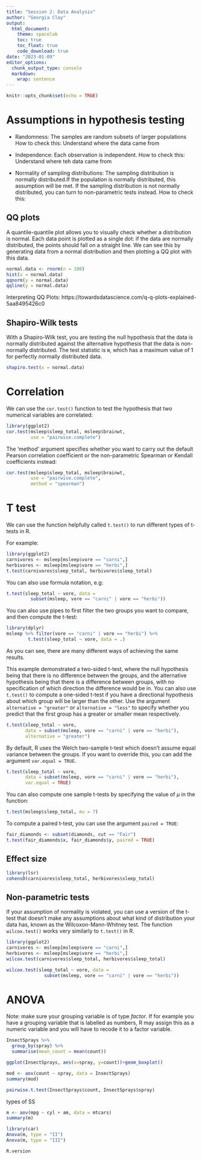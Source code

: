 ```yaml
---
title: "Session 2: Data Analysis"
author: "Georgia Clay"
output: 
  html_document:
    theme: spacelab
    toc: true
    toc_float: true
    code_download: true
date: "2023-01-09"
editor_options: 
  chunk_output_type: console
  markdown: 
    wrap: sentence
---
```


```r
knitr::opts_chunk$set(echo = TRUE)
```

# Assumptions in hypothesis testing

* Randomness:
The samples are random subsets of larger populations
How to check this: Understand where the data came from

* Independence:
Each observation is independent.
How to check this: Understand where teh data came from

* Normality of sampling distributions:
The sampling distribution is normally distributed.If the population is normally distributed, this assumption will be met. If the sampling distribution is not normally distributed, you can turn to non-parametric tests instead.
How to check this:

## QQ plots

A quantile-quantile plot allows you to visually check whether a distribution is normal. Each data point is plotted as a single dot: if the data are normally distributed, the points should fall on a straight line.
We can see this by generating data from a normal distribution and then plotting a QQ plot with this data.

```r
normal.data <- rnorm(n = 100)
hist(x = normal.data)
qqnorm(y = normal.data)
qqline(y = normal.data)
```

Interpreting QQ Plots:
https://towardsdatascience.com/q-q-plots-explained-5aa8495426c0

## Shapiro-Wilk tests

With a Shapiro-Wilk test, you are testing the null hypothesis that the data is normally distributed against the alternative hypothesis that the data is non-normally distributed. 
The test statistic is `W`, which has a maximum value of 1 for perfectly normally distributed data.

```r
shapiro.test(x = normal.data)
```

# Correlation

We can use the `cor.test()` function to test the hypothesis that two numerical variables are correlated:

```r
library(ggplot2)
cor.test(msleep$sleep_total, msleep$brainwt,
         use = "pairwise.complete")
```

The 'method' argument specifies whether you want to carry out the default Pearson correlation coefficient or the non-parametric Spearman or Kendall coefficients instead:

```r
cor.test(msleep$sleep_total, msleep$brainwt,
         use = "pairwise.complete",
         method = "spearman")
```

# T test

We can use the function helpfully called `t.test()` to run different types of t-tests in R.

For example:

```r
library(ggplot2)
carnivores <- msleep[msleep$vore == "carni",]
herbivores <- msleep[msleep$vore == "herbi",]
t.test(carnivores$sleep_total, herbivores$sleep_total)
```

You can also use formula notation, e.g:

```r
t.test(sleep_total ~ vore, data = 
         subset(msleep, vore == "carni" | vore == "herbi"))
```

You can also use pipes to first filter the two groups you want to compare, and then compute the t-test:

```r
library(dplyr)
msleep %>% filter(vore == "carni" | vore == "herbi") %>% 
        t.test(sleep_total ~ vore, data = .)
```

As you can see, there are many different ways of achieving the same results.

This example demonstrated a two-sided t-test, where the null hypothesis being that there is no difference between the groups, and the alternative hypothesis being that there is a difference between groups, with no specification of which direction the difference would be in. 
You can also use `t.test()` to compute a one-sided t-test if you have a directional hypothesis about which group will be larger than the other. Use the argument `alternative = "greater"` or `alternative = "less"` to specify whether you predict that the first group has a greater or smaller mean respectively.

```r
t.test(sleep_total ~ vore,
       data = subset(msleep, vore == "carni" | vore == "herbi"),
       alternative = "greater")
```

By default, R uses the Welch two-sample t-test which doesn't assume equal variance between the groups. If you want to override this, you can add the argument `var.equal = TRUE`.

```r
t.test(sleep_total ~ vore,
       data = subset(msleep, vore == "carni" | vore == "herbi"),
       var.equal = TRUE)
``` 

You can also compute one sample t-tests by specifying the value of $\mu$ in the function:

```r
t.test(msleep$sleep_total, mu = 7)
```

To compute a paired t-test, you can use the argument `paired = TRUE`:

```r
fair_diamonds <- subset(diamonds, cut == "Fair")
t.test(fair_diamonds$x, fair_diamonds$y, paired = TRUE)
```

## Effect size

```r
library(lsr)
cohensD(carnivores$sleep_total, herbivores$sleep_total)
```

## Non-parametric tests

If your assumption of normality is violated, you can use a version of the t-test that doesn't make any assumptions about what kind of distribution your data has, known as the Wilcoxon-Mann-Whitney test. The function `wilcox.test()` works very similarly to `t.test()` in R.

```r
library(ggplot2)
carnivores <- msleep[msleep$vore == "carni",]
herbivores <- msleep[msleep$vore == "herbi",]
wilcox.test(carnivores$sleep_total, herbivores$sleep_total)

wilcox.test(sleep_total ~ vore, data =
              subset(msleep, vore == "carni" | vore == "herbi"))
```

# ANOVA

Note: make sure your grouping variable is of type *factor*. If for example you have a grouping variable that is labelled as numbers, R may assign this as a numeric variable and you will have to recode it to a factor variable.

```r

InsectSprays %>%
  group_by(spray) %>%
  summarise(mean_count = mean(count))

ggplot(InsectSprays, aes(x=spray, y=count))+geom_boxplot()
```

```r
mod <- aov(count ~ spray, data = InsectSprays)
summary(mod)

pairwise.t.test(InsectSprays$count, InsectSprays$spray)
```

types of SS

```r
m <- aov(mpg ~ cyl + am, data = mtcars)
summary(m)

library(car)
Anova(m, type = "II")
Anova(m, type = "III")

R.version
```



